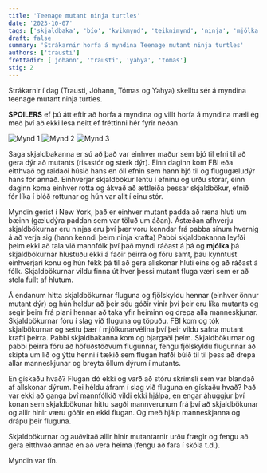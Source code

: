 ```yaml
---
title: 'Teenage mutant ninja turtles'
date: '2023-10-07'
tags: ['skjaldbaka', 'bío', 'kvikmynd', 'teiknimynd', 'ninja', 'mjólka']
draft: false
summary: 'Strákarnir horfa á myndina Teenage mutant ninja turtles'
authors: ['trausti']
frettadir: ['johann', 'trausti', 'yahya', 'tomas']
stig: 2
---
```



Strákarnir í dag (Trausti, Jóhann, Tómas og Yahya) skelltu sér á myndina teenage mutant ninja turtles. 


**SPOILERS**
ef þú átt eftir að horfa á myndina og villt horfa á myndina mæli ég með því að ekki lesa neitt ef fréttinni hér fyrir neðan.

![Mynd 1](/static/images/faerslur/annad/m-1.jpg)
![Mynd 2](/static/images/faerslur/annad/m-2.jpg)
![Mynd 3](/static/images/faerslur/annad/m-3.jpg)



Saga skjaldbakanna er sú að það var einhver maður sem bjó til efni til að gera dýr að mutants (risastór og sterk dýr). Einn daginn kom FBI eða eitthvað og raidaði húsið hans en öll efnin sem hann bjó til og flugugæludýr hans fór annað.
Einhverjar skjaldbökur lentu í efninu og urðu stórar, einn daginn koma einhver rotta og ákvað að ættleiða þessar skjaldbökur, efnið fór líka í blóð rottunar og hún var allt í einu stór.


Myndin gerist í New York, það er einhver mutant padda að ræna hluti um bæinn (gæludýra paddan sem var töluð um áðan).
Ástæðan afhverju skjaldbökurnar eru ninjas eru því þær voru kenndar frá pabba sínum hvernig á að verja sig (hann kenndi þeim ninja krafta)
Pabbi skjaldbakanna leyfði þeim ekki að tala við mannfólk því það myndi ráðast á þá og **mjólka** þá
skjaldbökurnar hlustuðu ekki á faðir þeirra og fóru samt, þau kynntust einhverjari konu og hún fékk þá til að gera allskonar hluti eins og að ráðast á fólk. Skjaldbökurnar vildu finna út hver þessi mutant fluga væri sem er að stela fullt af hlutum.


Á endanum hitta skjaldbökurnar fluguna og fjölskyldu hennar (einhver önnur mutant dýr) og hún heldur að þeir séu góðir vinir því þeir eru líka mutants og segir þeim frá plani hennar að taka yfir heiminn og drepa alla manneskjunar.
Skjaldbökurnar fóru í slag við fluguna og töpuðu. FBI kom og tók skjalbökurnar og settu þær í mjólkunarvélina því þeir vildu safna mutant krafti þeirra. Pabbi skjaldbakanna kom og bjargaði þeim. Skjaldbökurnar og pabbi þeirra fóru að höfuðstöðvum flugunnar, fengu fjölskyldu flugunnar að skipta um lið og ýttu henni í tækið sem flugan hafði búið til til þess að drepa allar manneskjunar og breyta öllum dýrum í mutants.


En gískaðu hvað? Flugan dó ekki og varð að stóru skrímsli sem var blandað af allskonar dýrum. Þei héldu áfram í slag við fluguna en gískaðu hvað? Það var ekki að ganga þvî mannfólkið vildi ekki hjálpa, en engar áhuggjur því konan sem skjaldbökunar hittu sagði mannverunum frá því að skjaldbökunar og allir hinir væru góðir en ekki flugan.
Og með hjálp manneskjanna og drápu þeir fluguna.


Skjaldbökurnar og auðvitað allir hinir mutantarnir urðu frægir og fengu að gera eitthvað annað en að vera heima (fengu að fara í skóla t.d.).


Myndin var fín.
